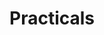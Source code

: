 
# Practicals

<Cards>
  <Cards.Card
    title="Cryptography and Network Security (CNS)"
    href="./practicals/cryptography-and-network-security"
  />
</Cards>
